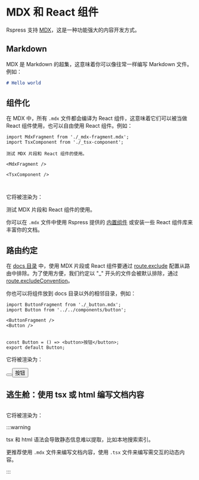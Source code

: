 # MDX 和 React 组件

Rspress 支持 [MDX](https://mdxjs.com/)，这是一种功能强大的内容开发方式。

## Markdown

MDX 是 Markdown 的超集，这意味着你可以像往常一样编写 Markdown 文件。例如：

```md
# Hello world
```

## 组件化

在 MDX 中，所有 `.mdx` 文件都会编译为 React 组件，这意味着它们可以被当做 React 组件使用，也可以自由使用 React 组件。例如：


<Tabs>
<Tab label="docs/index.mdx">

```mdx
import MdxFragment from './_mdx-fragment.mdx';
import TsxComponent from './_tsx-component';

测试 MDX 片段和 React 组件的使用。

<MdxFragment />

<TsxComponent />
```

</Tab>

<Tab label="docs/_mdx-fragment.mdx">

```mdx file="./_mdx-fragment.mdx"

```

</Tab>

<Tab label="docs/_tsx-component.tsx">

```tsx file="./_tsx-component.tsx"

```

</Tab>

</Tabs>

它将被渲染为：


<Border>
测试 MDX 片段和 React 组件的使用。

<MdxFragment />

<TsxComponent />
</Border>

你可以在 `.mdx` 文件中使用 Rspress 提供的 [内置组件](/guide/default-theme/components) 或安装一些 React 组件库来丰富你的文档。

## 路由约定

在 [docs 目录](/api/config/config-basic#root) 中，使用 MDX 片段或 React 组件要通过 [route.exclude](/api/config/config-basic#routeexclude) 配置从路由中排除。为了使用方便，我们约定以 "\_" 开头的文件会被默认排除，通过 [route.excludeConvention](/api/config/config-basic#routeexcludeconvention)。

你也可以将组件放到 docs 目录以外的相邻目录，例如：

<Tabs>
<Tab label="docsite/docs/index.mdx">

```mdx
import ButtonFragment from './_button.mdx';
import Button from '../../components/button';

<ButtonFragment />
<Button />
```

</Tab>
<Tab label="docsite/docs/_button.mdx">

```mdx file="./_button.mdx"

```

</Tab>
<Tab label="docsite/components/button.tsx">

```tsx
const Button = () => <button>按钮</button>;
export default Button;
```

</Tab>
</Tabs>

它将被渲染为：

<Border>


<Button />
<button>按钮</button>

</Border>

## 逃生舱：使用 tsx 或 html 编写文档内容

```tsx file="./_escape-hatch.tsx" title="_escape-hatch.tsx"

```


它将被渲染为：

<Border>
  <EscapeHatch />
</Border>

:::warning

tsx 和 html 语法会导致静态信息难以提取，比如本地搜索索引。

更推荐使用 `.mdx` 文件来编写文档内容，使用 `.tsx` 文件来编写需交互的动态内容。

:::
